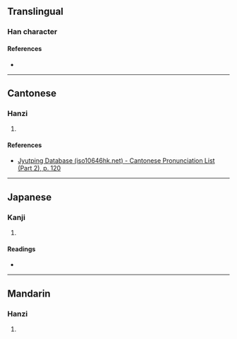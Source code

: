 {{character info}}
==Translingual==

===Han character===
{{Han char|rn=66|rad=攴|as=07|sn=11|four=|canj=OLLK|ids=⿰伸攵}}

====References====
* {{Han ref|kx=0471.100|dkj=13222|dj=0823.100|hdz=21463.020|uh=6552|ud=25938}}

----

==Cantonese==

===Hanzi===
{{yue-hanzi|jyut=[[san1]]|y=san1}}

# {{rfdef|yue|sort=攴07}}

====References====
* [http://www.iso10646hk.net/jp/document/download.jsp Jyutping Database (iso10646hk.net) - Cantonese Pronunciation List (Part 2), p. 120]

----

==Japanese==

===Kanji===
{{ja-kanji|grade=|rs=攴07}}

# {{rfdef|ja|sort=攴07}}

====Readings====
* {{ja-readings|on=[[ちん]] (chin), [[じん]] (jin), [[しん]] (shin), [[しょう]] (shō)|kun=[[おさめる]] (osameru), [[のべる]] (noberu)}}

----

==Mandarin==

===Hanzi===
{{cmn-hanzi|pin=[[shēn]] ([[shen1]])|wg=shen<sup>1</sup>}}

# {{rfdef|cmn|sort=攴07}}